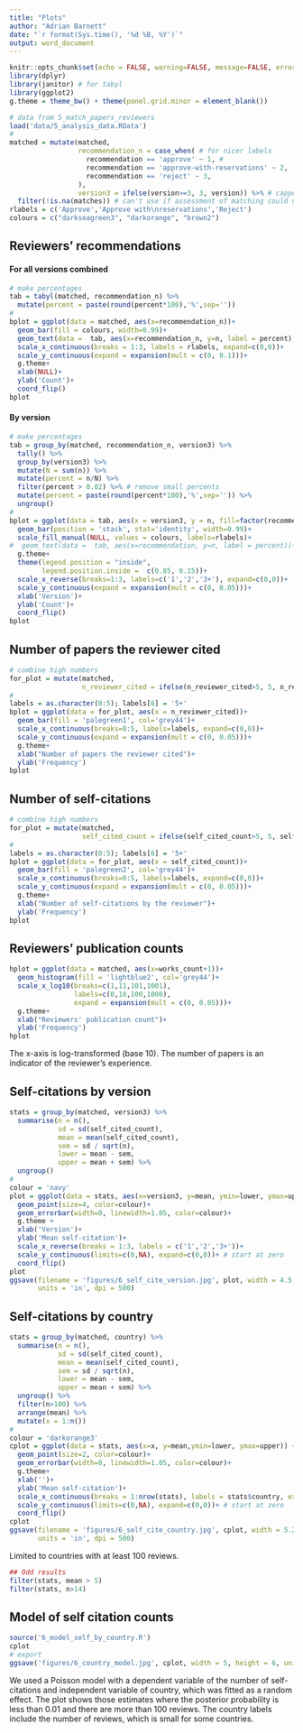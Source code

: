 ```yaml
---
title: "Plots"
author: "Adrian Barnett"
date: "`r format(Sys.time(), '%d %B, %Y')`"
output: word_document
---
```


```r
knitr::opts_chunk$set(echo = FALSE, warning=FALSE, message=FALSE, error=FALSE, comment='', dpi=400)
library(dplyr)
library(janitor) # for tabyl
library(ggplot2)
g.theme = theme_bw() + theme(panel.grid.minor = element_blank())

# data from 5_match_papers_reviewers
load('data/5_analysis_data.RData')
# 
matched = mutate(matched,
                 recommendation_n = case_when( # for nicer labels
                   recommendation == 'approve' ~ 1, #
                   recommendation == 'approve-with-reservations' ~ 2,
                   recommendation == 'reject' ~ 3,
                 ),
                 version3 = ifelse(version>=3, 3, version)) %>% # capped version
  filter(!is.na(matches)) # can't use if assessment of matching could not be made ===  DO WE NEED THIS FOR SUMMARIES?
rlabels = c('Approve','Approve with\nreservations','Reject')
colours = c("darkseagreen3", "darkorange", "brown2")
```

## Reviewers' recommendations

#### For all versions combined

```r
# make percentages
tab = tabyl(matched, recommendation_n) %>%
  mutate(percent = paste(round(percent*100),'%',sep=''))
#
bplot = ggplot(data = matched, aes(x=recommendation_n))+
  geom_bar(fill = colours, width=0.99)+
  geom_text(data =  tab, aes(x=recommendation_n, y=n, label = percent), adj=0)+
  scale_x_continuous(breaks = 1:3, labels = rlabels, expand=c(0,0))+
  scale_y_continuous(expand = expansion(mult = c(0, 0.1)))+
  g.theme+
  xlab(NULL)+
  ylab('Count')+
  coord_flip()
bplot
```

#### By version

```r
# make percentages
tab = group_by(matched, recommendation_n, version3) %>%
  tally() %>%
  group_by(version3) %>%
  mutate(N = sum(n)) %>%
  mutate(percent = n/N) %>%
  filter(percent > 0.02) %>% # remove small percents
  mutate(percent = paste(round(percent*100),'%',sep='')) %>%
  ungroup() 
#
bplot = ggplot(data = tab, aes(x = version3, y = n, fill=factor(recommendation_n)))+
  geom_bar(position = 'stack', stat='identity', width=0.99)+
  scale_fill_manual(NULL, values = colours, labels=rlabels)+
#  geom_text(data =  tab, aes(x=recommendation, y=n, label = percent))+
  g.theme+
  theme(legend.position = "inside", 
        legend.position.inside =  c(0.85, 0.15))+
  scale_x_reverse(breaks=1:3, labels=c('1','2','3+'), expand=c(0,0))+
  scale_y_continuous(expand = expansion(mult = c(0, 0.05)))+
  xlab('Version')+
  ylab('Count')+
  coord_flip()
bplot
```

## Number of papers the reviewer cited

```r
# combine high numbers
for_plot = mutate(matched,
                  n_reviewer_cited = ifelse(n_reviewer_cited>5, 5, n_reviewer_cited))
#
labels = as.character(0:5); labels[6] = '5+'
bplot = ggplot(data = for_plot, aes(x = n_reviewer_cited))+
  geom_bar(fill = 'palegreen1', col='grey44')+
  scale_x_continuous(breaks=0:5, labels=labels, expand=c(0,0))+
  scale_y_continuous(expand = expansion(mult = c(0, 0.05)))+
  g.theme+
  xlab("Number of papers the reviewer cited")+
  ylab('Frequency')
bplot
```

## Number of self-citations

```r
# combine high numbers
for_plot = mutate(matched,
                  self_cited_count = ifelse(self_cited_count>5, 5, self_cited_count))
#
labels = as.character(0:5); labels[6] = '5+'
bplot = ggplot(data = for_plot, aes(x = self_cited_count))+
  geom_bar(fill = 'palegreen2', col='grey44')+
  scale_x_continuous(breaks=0:5, labels=labels, expand=c(0,0))+
  scale_y_continuous(expand = expansion(mult = c(0, 0.05)))+
  g.theme+
  xlab("Number of self-citations by the reviewer")+
  ylab('Frequency')
bplot
```

## Reviewers' publication counts

```r
hplot = ggplot(data = matched, aes(x=works_count+1))+
  geom_histogram(fill = 'lightblue2', col='grey44')+
  scale_x_log10(breaks=c(1,11,101,1001),
                labels=c(0,10,100,1000), 
                expand = expansion(mult = c(0, 0.05)))+
  g.theme+
  xlab("Reviewers' publication count")+
  ylab('Frequency')
hplot
```

The x-axis is log-transformed (base 10). The number of papers is an indicator of the reviewer's experience.

## Self-citations by version 

```r
stats = group_by(matched, version3) %>%
  summarise(n = n(),
            sd = sd(self_cited_count),
            mean = mean(self_cited_count),
            sem = sd / sqrt(n),
            lower = mean - sem,
            upper = mean + sem) %>%
  ungroup() 
#
colour = 'navy'
plot = ggplot(data = stats, aes(x=version3, y=mean, ymin=lower, ymax=upper)) +
  geom_point(size=4, color=colour)+
  geom_errorbar(width=0, linewidth=1.05, color=colour)+
  g.theme +
  xlab('Version')+
  ylab('Mean self-citation')+
  scale_x_reverse(breaks = 1:3, labels = c('1','2','3+'))+
  scale_y_continuous(limits=c(0,NA), expand=c(0,0))+ # start at zero
  coord_flip()
plot
ggsave(filename = 'figures/6_self_cite_version.jpg', plot, width = 4.5, height = 3,
       units = 'in', dpi = 500)
```

## Self-citations by country 

```r
stats = group_by(matched, country) %>%
  summarise(n = n(),
            sd = sd(self_cited_count),
            mean = mean(self_cited_count),
            sem = sd / sqrt(n),
            lower = mean - sem,
            upper = mean + sem) %>%
  ungroup() %>%
  filter(n>100) %>%
  arrange(mean) %>%
  mutate(x = 1:n())
#
colour = 'darkorange3'
cplot = ggplot(data = stats, aes(x=x, y=mean,ymin=lower, ymax=upper)) +
  geom_point(size=2, color=colour)+
  geom_errorbar(width=0, linewidth=1.05, color=colour)+
  g.theme+
  xlab('')+
  ylab('Mean self-citation')+
  scale_x_continuous(breaks = 1:nrow(stats), labels = stats$country, expand=c(0.01,0.01))+
  scale_y_continuous(limits=c(0,NA), expand=c(0,0))+ # start at zero
  coord_flip()
cplot
ggsave(filename = 'figures/6_self_cite_country.jpg', cplot, width = 5.2, height = 4.7,
       units = 'in', dpi = 500)
```

Limited to countries with at least 100 reviews.


```r
## Odd results
filter(stats, mean > 5)
filter(stats, n>14)
```

## Model of self citation counts

```r
source('6_model_self_by_country.R')
cplot
# export
ggsave('figures/6_country_model.jpg', cplot, width = 5, height = 6, units = 'in', dpi = 500)
```

We used a Poisson model with a dependent variable of the number of self-citations and independent variable of country, which was fitted as a random effect.
The plot shows those estimates where the posterior probability is less than 0.01 and there are more than 100 reviews. 
The country labels include the number of reviews, which is small for some countries. 
